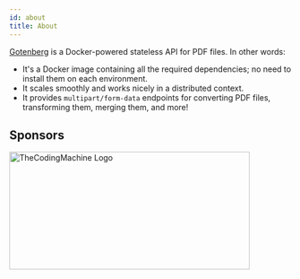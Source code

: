```yaml
---
id: about
title: About
---
```


[Gotenberg](https://github.com/gotenberg/gotenberg) is a Docker-powered stateless API for PDF files. In other words:

* It's a Docker image containing all the required dependencies; no need to install them on each environment.
* It scales smoothly and works nicely in a distributed context.
* It provides `multipart/form-data` endpoints for converting PDF files, transforming them, merging them, and more!

## Sponsors

<div className="text--center">
<a href="https://thecodingmachine.com" target="_blank">
<img src="https://user-images.githubusercontent.com/8983173/130324668-9d6e7b35-53a3-49c7-a574-38190d2bd6b0.png" alt="TheCodingMachine Logo" width="429" height="210" />
</a>
</div>